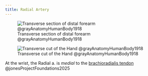 ```yaml
---
title: Radial Artery
---
```


![Transverse section of distal forearm @grayAnatomyHumanBody1918](/The Archive/Images/Gray anatomy 1918 images/Myology/image421 Transverse section across distal ends of radius and ulna.gif)

![Transverse cut of the Hand @grayAnatomyHumanBody1918](/The Archive/Images/Gray anatomy 1918 images/Myology/image422 Transverse section across the wrist and digits.gif)




At the wrist, the Radial a. is *medial* to the [brachioradialis tendon]({{< var ref-brachioradialis.path >}}) @jonesProjectFoundations2025